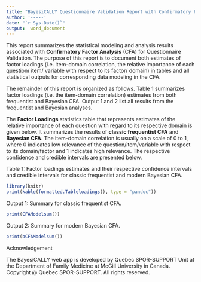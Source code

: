 ---
title: "BayesiCALLY Questionnaire Validation Report with Confirmatory Factor Analyses"
author: '-----'
date: "`r Sys.Date()`"
output:  word_document
---

This report summarizes the statistical modeling and analysis results associated with **Confirmatory Factor Analysis** (CFA) for Questionnaire Validation. The purpose of this report is to document both estimates of factor loadings (i.e. item-domain correlation, the relative importance of each question/ item/ variable with respect to its factor/ domain) in tables and all statistical outputs for corresponding data modeling in the CFA.


The remainder of this report is organized as follows. Table 1 summarizes factor loadings (i.e. the item-domain correlation) estimates from both frequentist and Bayesian CFA. Output 1 and 2 list all results from the frequentist and Bayesian analyses.

The **Factor Loadings** statistics table that represents estimates of the relative importance of each question with regard to its respective domain is given below. It summarizes the results of **classic frequentist CFA** and **Bayesian CFA**. The item-domain correlation is usually on a scale of 0 to 1, where 0 indicates low relevance of the question/item/variable with respect to its domain/factor and 1 indicates high relevance. The respective confidence and credible intervals are presented below.


Table 1: Factor loadings estimates and their respective confidence intervals and credible intervals for classic frequentist and modern Bayesian CFA.

```{r, echo=FALSE}
library(knitr)
print(kable(formatted.Tableloadings(), type = "pandoc"))
```
\pagebreak

\newpage
Output 1: Summary for classic frequentist CFA.
```{r, echo=FALSE}
print(CFAModelsum())
```
\pagebreak

\newpage
Output 2: Summary for modern Bayesian CFA.
```{r,echo=FALSE}
print(bCFAModelsum())
```

Acknowledgement

The BayesiCALLY web app is developed by Quebec SPOR-SUPPORT Unit at the Department of Family Medicine at McGill University in Canada. Copyright @ Quebec SPOR-SUPPORT. All rights reserved.